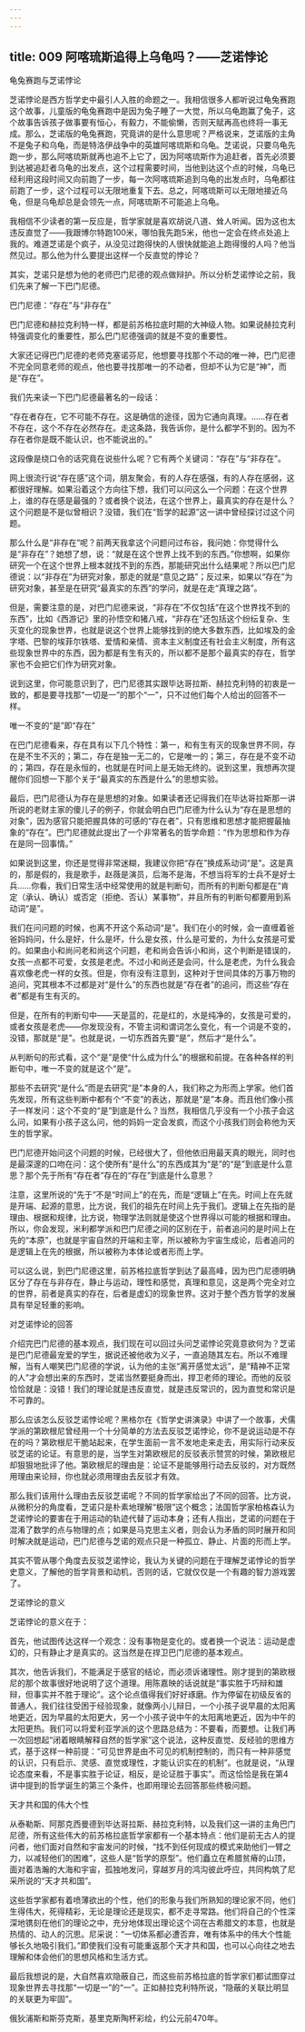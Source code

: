 ```yaml
---
---
---
```

title: 009 阿喀琉斯追得上乌龟吗？——芝诺悖论
---







龟兔赛跑与芝诺悖论

芝诺悖论是西方哲学史中最引人入胜的命题之一。我相信很多人都听说过龟兔赛跑这个故事，儿童版的龟兔赛跑中是因为兔子睡了一大觉，所以乌龟跑赢了兔子，这个故事告诉孩子做事要有恒心，有毅力，不能偷懒，否则天赋再高也终将一事无成。那么，芝诺版的龟兔赛跑，究竟讲的是什么意思呢？严格说来，芝诺版的主角不是兔子和乌龟，而是特洛伊战争中的英雄阿喀琉斯和乌龟。芝诺说，只要乌龟先跑一步，那么阿喀琉斯就再也追不上它了，因为阿喀琉斯作为追赶者，首先必须要到达被追赶者乌龟的出发点，这个过程需要时间，当他到达这个点的时候，乌龟已经利用这段时间又向前跑了一步，每一次阿喀琉斯追到乌龟的出发点时，乌龟都往前跑了一步，这个过程可以无限地重复下去。总之，阿喀琉斯可以无限地接近乌龟，但是乌龟却总是会领先一点，阿喀琉斯不可能追上乌龟。

我相信不少读者的第一反应是，哲学家就是喜欢胡说八道、耸人听闻。因为这也太违反直觉了——我跟博尔特跑100米，哪怕我先跑5米，他也一定会在终点处追上我的。难道芝诺是个疯子，从没见过跑得快的人很快就能追上跑得慢的人吗？他当然见过。那么他为什么要提出这样一个反直觉的悖论？

其实，芝诺只是想为他的老师巴门尼德的观点做辩护。所以分析芝诺悖论之前，我们先来了解一下巴门尼德。


巴门尼德：“存在”与“非存在”

巴门尼德和赫拉克利特一样，都是前苏格拉底时期的大神级人物。如果说赫拉克利特强调变化的重要性，那么巴门尼德强调的就是不变的重要性。

大家还记得巴门尼德的老师克塞诺芬尼，他想要寻找那个不动的唯一神，巴门尼德不完全同意老师的观点，他也要寻找那唯一的不动者，但却不认为它是“神”，而是“存在”。

我们先来读一下巴门尼德最著名的一段话：

“存在者存在，它不可能不存在。这是确信的途径，因为它通向真理。……存在者不存在，这个不存在必然存在。走这条路，我告诉你，是什么都学不到的。因为不存在者你是既不能认识，也不能说出的。”

这段像是绕口令的话究竟在说些什么呢？它有两个关键词：“存在”与“非存在”。

网上很流行说“存在感”这个词，朋友聚会，有的人存在感强，有的人存在感弱，这都很好理解。如果沿着这个方向往下想，我们可以问这么一个问题：在这个世界上，谁的存在感是最强的？或者换个说法，在这个世界上，最真实的存在是什么？这个问题是不是似曾相识？没错，我们在“哲学的起源”这一讲中曾经探讨过这个问题。

那么什么是“非存在”呢？前两天我拿这个问题问过布谷，我问她：你觉得什么是“非存在”？她想了想，说：“就是在这个世界上找不到的东西。”你想啊，如果你研究一个在这个世界上根本就找不到的东西，那能研究出什么结果呢？所以巴门尼德说：以“非存在”为研究对象，那走的就是“意见之路”；反过来，如果以“存在”为研究对象，甚至是在研究“最真实的东西”的学问，就是在走“真理之路”。

但是，需要注意的是，对巴门尼德来说，“非存在”不仅包括“在这个世界找不到的东西”，比如《西游记》里的孙悟空和猪八戒，“非存在”还包括这个纷纭复杂、生灭变化的现象世界，也就是说这个世界上能够找到的绝大多数东西，比如埃及的金字塔、巴黎的埃菲尔铁塔、爱情和亲情、资本主义制度还有社会主义制度，所有这些现象世界中的东西，因为都是有生有灭的，所以都不是那个最真实的存在，哲学家也不会把它们作为研究对象。

说到这里，你可能意识到了，巴门尼德其实跟毕达哥拉斯、赫拉克利特的初衷是一致的，都是要寻找那“一切是一”的那个“一”，只不过他们每个人给出的回答不一样。


唯一不变的“是”即“存在”

在巴门尼德看来，存在具有以下几个特性：第一，和有生有灭的现象世界不同，存在是不生不灭的；第二，存在是独一无二的，它是唯一的；第三，存在是不变不动的；第四，存在是永恒的，也就是在时间上是无始无终的。说到这里，我想再次提醒你们回想一下那个关于“最真实的东西是什么”的思想实验。

最后，巴门尼德认为存在是思想的对象。如果读者还记得我们在毕达哥拉斯那一讲所说的老财主家的傻儿子的例子，你就会明白巴门尼德为什么认为“存在是思想的对象”，因为感官只能把握具体的可感的“存在者”，只有思维和思想才能把握最抽象的“存在”。巴门尼德就此提出了一个非常著名的哲学命题：“作为思想和作为存在是同一回事情。”

如果说到这里，你还是觉得非常迷糊，我建议你把“存在”换成系动词“是”。这是真的，那是假的，我是歌手，赵薇是演员，后海不是海，不想当将军的士兵不是好士兵……你看，我们日常生活中经常使用的就是判断句，而所有的判断句都是在“肯定（承认、确认）或否定（拒绝、否认）某事物”，并且所有的判断句都要用到系动词“是”。

我们在问问题的时候，也离不开这个系动词“是”。我们在小的时候，会一直缠着爸爸妈妈问，什么是好，什么是坏，什么是女孩，什么是可爱的，为什么女孩是可爱的。如果由小和尚问老和尚这个问题，老和尚会告诉小和尚，这个判断是错误的，女孩一点都不可爱，女孩是老虎。不过小和尚还是会问，什么是老虎，为什么我会喜欢像老虎一样的女孩。但是，你有没有注意到，这种对于世间具体的万事万物的追问，究其根本不过都是对“是什么”的东西也就是“存在者”的追问，而这些“存在者”都是有生有灭的。

但是，在所有的判断句中——天是蓝的，花是红的，水是纯净的，女孩是可爱的，或者女孩是老虎——你发现没有，不管主词和谓词怎么变化，有一个词是不变的，没错，那就是“是”。也就是说，一切东西首先要“是”，然后才“是什么”。

从判断句的形式看，这个“是”是使“什么成为什么”的根据和前提。在各种各样的判断句中，唯一不变的就是这个“是”。

那些不去研究“是什么”而是去研究“是”本身的人，我们称之为形而上学家。他们首先发现，所有这些判断中都有个“不变”的表达，那就是“是”本身。而且他们像小孩子一样发问：这个不变的“是”到底是什么？当然，我相信几乎没有一个小孩子会这么问，如果有小孩子这么问，他的妈妈一定会发疯，而这个小孩我们则会称他为天生的哲学家。

巴门尼德开始问这个问题的时候，已经很大了，但他依旧用最天真的眼光，同时也是最深邃的口吻在问：这个使所有“是什么”的东西成其为“是”的“是”到底是什么意思？那个先于所有“存在者”存在的“存在”到底是什么意思？

注意，这里所说的“先于”不是“时间上”的在先，而是“逻辑上”在先。时间上在先就是开端、起源的意思，比方说，我们的祖先在时间上先于我们。逻辑上在先指的是理由、根据和规律，比方说，物理学法则就是使这个世界得以可能的根据和理由。所以，你会发现，米利都学派和巴门尼德之间的区别在于，前者追问的是时间上在先的“本原”，也就是宇宙自然的开端和主宰，所以被称为宇宙生成论，后者追问的是逻辑上在先的根据，所以被称为本体论或者形而上学。

可以这么说，到巴门尼德这里，前苏格拉底哲学到达了最高峰，因为巴门尼德明确区分了存在与非存在，静止与运动，理性和感觉，真理和意见，这是两个完全对立的世界，前者是真实的存在，后者是虚幻的现象世界。这对于整个西方哲学的发展具有举足轻重的影响。


对芝诺悖论的回答

介绍完巴门尼德的基本观点，我们现在可以回过头问芝诺悖论究竟意欲何为？芝诺是巴门尼德最宠爱的学生，据说还被他收为义子，一直追随其左右。所以不难理解，当有人嘲笑巴门尼德的学说，认为他的主张“离开感觉太远”，是“精神不正常的人”才会想出来的东西时，芝诺当然要挺身而出，捍卫老师的理论。而他的反驳恰恰就是：没错！我们的理论就是违反直觉，就是违反常识的，因为直觉和常识是不可靠的。

那么应该怎么反驳芝诺悖论呢？黑格尔在《哲学史讲演录》中讲了一个故事，犬儒学派的第欧根尼曾经用一个十分简单的方法去反驳芝诺悖论，你不是说运动是不存在的吗？第欧根尼干脆站起来，在学生面前一言不发地走来走去，用实际行动来反驳芝诺的论证。有意思的是，当学生对第欧根尼的反驳表示赞赏的时候，第欧根尼却狠狠地批评了他。第欧根尼的理由是：论证不是能够用行动去反驳的，对方既然用理由来论辩，你也就必须用理由去反驳才有效。

那么我们该用什么理由去反驳芝诺呢？不同的哲学家给出了不同的回答。比方说，从微积分的角度看，芝诺只是朴素地理解“极限”这个概念；法国哲学家柏格森认为芝诺悖论的要害在于用运动的轨迹代替了运动本身；还有人指出，芝诺的问题在于混淆了数学的点与物理的点；如果是马克思主义者，则会认为矛盾的同时展开和同时解决就是运动，巴门尼德与芝诺的观点只是一种孤立、静止、片面的形而上学。

其实不管从哪个角度去反驳芝诺悖论，我认为关键的问题在于理解芝诺悖论的哲学史意义，了解他的哲学背景和动机，否则的话，它就仅仅是一个有趣的智力游戏罢了。


芝诺悖论的意义

芝诺悖论的意义在于：

首先，他试图传达这样一个观念：没有事物是变化的。或者换一个说法：运动是虚幻的，只有静止才是真实的。这当然是在捍卫巴门尼德的基本观点。

其次，他告诉我们，不能满足于感官的结论，而必须诉诸理性。刚才提到的第欧根尼的那个故事很好地说明了这个道理。用陈嘉映的话说就是“事实胜于巧辩和雄辩，但事实并不胜于理论”。这个论点值得我们好好琢磨。作为停留在初级反省的普通人，我们往往受困于经验现象，就像两小儿辩日，一个小孩子说早晨的太阳离地更近，因为早晨的太阳更大，另一个小孩子说中午的太阳离地更近，因为中午的太阳更热。我们可以将爱利亚学派的这个思路总结为：不要看，而要想。让我们再一次回想起“闭着眼睛解释自然的哲学家”这个说法，这种反直觉、反经验的思维方式，基于这样一种前提：“可见世界是由不可见的机制控制的，而只有一种非感觉的认识，只有启示、灵感、直觉或理性，才能认识实在的机制”。也就是说，“从理论态度来看，不是事实胜于论证，相反，是论证胜于事实”。而这恰恰是我在第4讲中提到的哲学诞生的第三个条件，也即用理论去回答那些终极问题。


天才共和国的伟大个性

从泰勒斯、阿那克西曼德到毕达哥拉斯、赫拉克利特，以及我们这一讲的主角巴门尼德，所有这些伟大的前苏格拉底哲学家都有一个基本特点：他们是前无古人的提问者，他们面对自然和宇宙发问的时候，“找不到任何现成的模式来助他们一臂之力，以减轻他们的困难”，这些人是“哲学的原型”。他们矗立在希腊贫瘠的山顶，面对着浩瀚的大海和宇宙，孤独地发问，穿越岁月的鸿沟彼此呼应，共同构筑了尼采所说的“天才共和国”。

这些哲学家都有着喷薄欲出的个性，他们的形象与我们所熟知的理论家不同，他们生得伟大，死得精彩，无论是理论还是现实，都不走寻常路。他们将自己的个性深深地镌刻在他们的理论之中，充分地体现出理论这个词在古希腊文的本意，也就是热情的、动人的沉思。尼采说：“一切体系都必遭否弃，唯有体系中的伟大个性能够长久地吸引我们。”即使我们没有可能重返那个天才共和国，也可以心向往之地去理解和体会他们的思想风格和生活方式。

最后我想说的是，大自然喜欢隐蔽自己，而这些前苏格拉底的哲学家们都试图穿过现象世界去寻找那“一切是一”的“一”。正如赫拉克利特所说，“隐蔽的关联比明显的关联更为牢固”。

俄狄浦斯和斯芬克斯，基里克斯陶杯彩绘，约公元前470年。